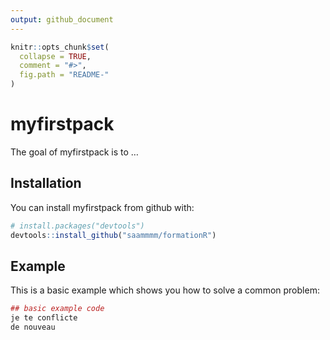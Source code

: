 ```yaml
---
output: github_document
---
```


<!-- README.md is generated from README.Rmd. Please edit that file -->

```r
knitr::opts_chunk$set(
  collapse = TRUE,
  comment = "#>",
  fig.path = "README-"
)
```

# myfirstpack

The goal of myfirstpack is to ...

## Installation

You can install myfirstpack from github with:

```r
# install.packages("devtools")
devtools::install_github("saammmm/formationR")
```

## Example

This is a basic example which shows you how to solve a common problem:

```r
## basic example code
je te conflicte 
de nouveau
```
